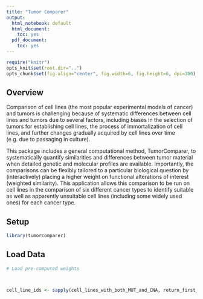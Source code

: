 ```yaml
---
title: "Tumor Comparer"
output:
  html_notebook: default
  html_document:
    toc: yes
  pdf_document:
    toc: yes
---
```


```r
require("knitr")
opts_knit$set(root.dir="..")
opts_chunk$set(fig.align="center", fig.width=6, fig.height=6, dpi=300)

```

## Overview

Comparison of cell lines (the most popular experimental models of cancer) and tumors is challenging because of systematic differences between cell lines and tumors due to several factors, including biases in the selection of tumors for establishing cell lines, the process of immortalization of cell lines, and further changes gradually acquired by cell lines over time (e.g. due to passaging in culture).

This package includes a general computational method, TumorComparer, to systematically quantify similarities and differences between tumor material when detailed genetic and molecular profiles are available. Importantly, the comparisons can be flexibly tailored to a particular biological question by (interactively) placing a higher weight on functional alterations of interest (weighted similarity). This application allows this comparison to be run on cell lines in the comparison of six different cancer types to identify suitable as well as apparently unsuitable cell lines (including some widely used ones) for each cancer type. 

## Setup 
```r
library(tumorcomparer)
```

## Load Data
```r
# Load pre-computed weights 



cell_line_ids <- sapply(cell_lines_with_both_MUT_and_CNA, return_first_part)
```









